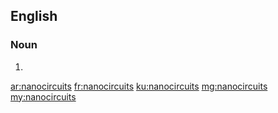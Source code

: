 {{also|nano-circuits}}
==English==

===Noun===
{{head|en|noun plural form}}

# {{plural of|nanocircuit|lang=en}}

[[ar:nanocircuits]]
[[fr:nanocircuits]]
[[ku:nanocircuits]]
[[mg:nanocircuits]]
[[my:nanocircuits]]